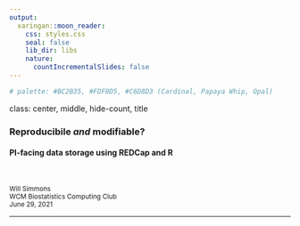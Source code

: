 ```yaml
---
output:
  xaringan::moon_reader:
    css: styles.css
    seal: false
    lib_dir: libs
    nature:
      countIncrementalSlides: false
---
```


```r
# palette: #BC2B35, #FDF0D5, #C6D8D3 (Cardinal, Papaya Whip, Opal)
```


class: center, middle, hide-count, title

### Reproducibile *and* modifiable?
#### PI-facing data storage using REDCap and R

&nbsp;

<small>Will Simmons</small> <br>
<small>WCM Biostatistics Computing Club</small> <br>
<small>June 29, 2021</small>

---


